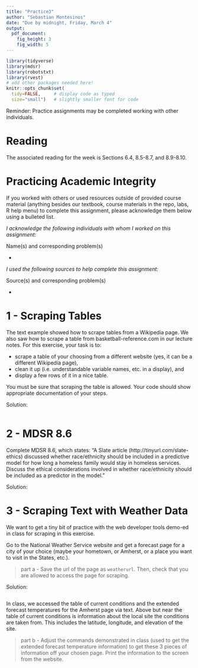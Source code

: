 ```yaml
---
title: "Practice3"
author: "Sebastian Montesinos"
date: "Due by midnight, Friday, March 4"
output: 
  pdf_document:
    fig_height: 3
    fig_width: 5
---
```


```r
library(tidyverse)
library(mdsr)
library(robotstxt)
library(rvest)
# add other packages needed here!
knitr::opts_chunk$set(
  tidy=FALSE,     # display code as typed
  size="small")   # slightly smaller font for code
```

Reminder: Practice assignments may be completed working with other individuals.

# Reading 

The associated reading for the week is Sections 6.4, 8.5-8.7, and 8.9-8.10. 

# Practicing Academic Integrity

If you worked with others or used resources outside of provided course material (anything besides our textbook, course materials in the repo, labs, R help menu) to complete this assignment, please acknowledge them below using a bulleted list. 

<!-- ~~~~~~~~~~~~~~~~ YOU MAY BEGIN EDITING BELOW THIS LINE ~~~~~~~~~~~~~~~~ -->

*I acknowledge the following individuals with whom I worked on this assignment:*

Name(s) and corresponding problem(s)

*

*I used the following sources to help complete this assignment:*

Source(s) and corresponding problem(s)

* 



\newpage


<!-- PROBLEM 1 ---------------------------------------------------------------->

# 1 - Scraping Tables

The text example showed how to scrape tables from a Wikipedia page. We also saw how to scrape a table from basketball-reference.com in our lecture notes. For this exercise, your task is to:

* scrape a table of your choosing from a different website (yes, it can be a different Wikipedia page),
* clean it up (i.e. understandable variable names, etc. in a display), and
* display a few rows of it in a nice table.

You must be sure that scraping the table is allowed. Your code should show appropriate documentation of your steps.

Solution:

```r

```


<!--
Remember to knit, commit, and push as you go!
-->


\newpage


<!-- PROBLEM 2 ---------------------------------------------------------------->

# 2 - MDSR 8.6

Complete MDSR 8.6, which states: "A Slate article (http://tinyurl.com/slate-ethics) discussed whether race/ethnicity should be included in a predictive model for how long a homeless family would stay in homeless services. Discuss the ethical considerations involved in whether race/ethnicity should be included as a predictor in the model."

<!-- This is designed to be more than a sentence or two but less than a page. One or two paragraphs would be reasonable. -->

Solution:



<!-- Have you committed and/or pushed yet? -->


\newpage

<!-- PROBLEM 3 ---------------------------------------------------------------->

# 3 - Scraping Text with Weather Data

We want to get a tiny bit of practice with the web developer tools demo-ed in class for scraping in this exercise.

Go to the National Weather Service website and get a forecast page for a city of your choice (maybe your hometown, or Amherst, or a place you want to visit in the States, etc.).

> part a - Save the url of the page as `weatherurl`. Then, check that you are allowed to access the page for scraping.

Solution:

```r

```

In class, we accessed the table of current conditions and the extended forecast temperatures for the Amherst page via text. Above but near the table of current conditions is information about the local site the conditions are taken from. This includes the latitude, longitude, and elevation of the site. 

> part b - Adjust the commands demonstrated in class (used to get the extended forecast temperature information) to get these 3 pieces of information off your chosen page. Print the information to the screen from the website. 

<!-- 
Note: The information does not need to be presented nicely - I just want you to practice a little bit with the selector and looking at html. My scrape from the Amherst page yields: "Lat: 42.2°NLon: 72.53°WElev: 246ft.", which definitely still needs some cleaning up, but the important part is the information is pulled straight from the website. 
-->

```r

```


<!--
Knit, commit, and push, including the final renamed pdf, to your repo. Then, upload the .pdf to Gradescope before the deadline. Wondering why this practice was shorter than the last? Keep working on your calendar query project!
-->


